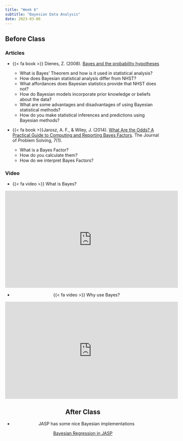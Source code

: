 ```yaml
---
title: "Week 6"
subtitle: "Bayesian Data Analysis"
date: 2023-03-06
---
```

## Before Class

### Articles

- {{< fa book >}} Dienes, Z. (2008). [Bayes and the probability hypotheses](/readings/bayes.pdf)

    - What is Bayes' Theorem and how is it used in statistical analysis?
    - How does Bayesian statistical analysis differ from NHST?
    - What affordances does Bayesian statistics provide that NHST does not?
   - How do Bayesian models incorporate prior knowledge or beliefs about the data?
   - What are some advantages and disadvantages of using Bayesian statistical methods?
   - How do you make statistical inferences and predictions using Bayesian methods?
  
- {{< fa book >}}Jarosz, A. F., & Wiley, J. (2014). [What Are the Odds? A Practical Guide to Computing and Reporting Bayes Factors](https://docs.lib.purdue.edu/jps/vol7/iss1/2/). The Journal of Problem Solving, 7(1). 

  - What is a Bayes Factor?
  - How do you calculate them?
  - How do we interpret Bayes Factors? 
  
### Video

- {{< fa video >}} What is Bayes?

<center>
<iframe width="560" height="315" src="https://www.youtube.com/embed/3OJEae7Qb_o" title="YouTube video player" frameborder="0" allow="accelerometer; autoplay; clipboard-write; encrypted-media; gyroscope; picture-in-picture; web-share" allowfullscreen></iframe>
<center>

- {{< fa video >}} Why use Bayes?

<center>
<iframe width="560" height="315" src="https://www.youtube.com/embed/mAUwjSo5TJE" title="YouTube video player" frameborder="0" allow="accelerometer; autoplay; clipboard-write; encrypted-media; gyroscope; picture-in-picture; web-share" allowfullscreen></iframe>
<center>

## After Class

- JASP has some nice Bayesian implementations

[Bayesian Regression in JASP ](https://www.youtube.com/watch?v=QRJ05uZs58w)
